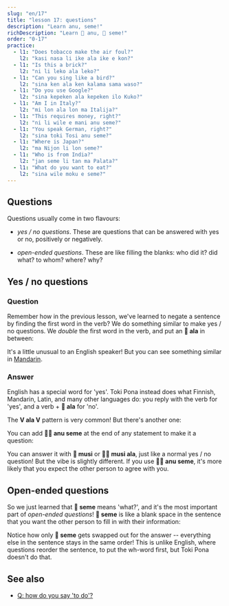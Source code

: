 ```yaml
---
slug: "en/17"
title: "lesson 17: questions"
description: "Learn anu, seme!"
richDescription: "Learn 󱤇 anu, 󱥙 seme!"
order: "0-17"
practice:
  - l1: "Does tobacco make the air foul?"
    l2: "kasi nasa li ike ala ike e kon?"
  - l1: "Is this a brick?"
    l2: "ni li leko ala leko?"
  - l1: "Can you sing like a bird?"
    l2: "sina ken ala ken kalama sama waso?"
  - l1: "Do you use Google?"
    l2: "sina kepeken ala kepeken ilo Kuko?"
  - l1: "Am I in Italy?"
    l2: "mi lon ala lon ma Italija?"
  - l1: "This requires money, right?"
    l2: "ni li wile e mani anu seme?"
  - l1: "You speak German, right?"
    l2: "sina toki Tosi anu seme?"
  - l1: "Where is Japan?"
    l2: "ma Nijon li lon seme?"
  - l1: "Who is from India?"
    l2: "jan seme li tan ma Palata?"
  - l1: "What do you want to eat?"
    l2: "sina wile moku e seme?"
---
```



## Questions

Questions usually come in two flavours:

* *yes / no questions*. These are questions that can be answered with yes or no, positively or negatively.

* *open-ended questions*. These are like filling the blanks: who did it? did what? to whom? where? why?

## Yes / no questions

### Question

Remember how in the previous lesson, we've learned to negate a sentence by finding the first word in the verb? We do something similar to make yes / no questions. We *double* the first word in the verb, and put an **󱤂 ala** in between:

<List>
  <Word sl="moku ala moku" m="does ... eat?" />
  <Sentence sl="pipi li moku ala moku e len?" m="Does the moth eat the cloth?" />
  <Word sl="pona ala pona" m="is ... good?" />
  <Sentence sl="kalama musi li pona ala pona tawa sina?" m="Is the music good to you? (Do you like the music?)" />
  <Word sl="wile ala wile" m="does ... want to ...?" />
  <Sentence sl="sina wile ala wile lape lon supa?" m="Do you want to sleep in the bed?" />
  <Word sl="lon ala lon" m="is ... at ...?" />
  <Sentence sl="ona li lon ala lon ma Mewika?" m="Are they in the US?" />
</List>

It's a little unusual to an English speaker! But you can see something similar in [Mandarin](https://en.wikipedia.org/wiki/A-not-A_question#A-not-AB_form_4).

### Answer

English has a special word for 'yes'. Toki Pona instead does what Finnish, Mandarin, Latin, and many other languages do: you reply with the verb for 'yes', and a verb + **󱤂 ala** for 'no'.

<List>
  <Sentence sl="sitelen li musi ala musi?" m="Is the video fun?" />
  <Word sl="musi." m="fun. (= It is.)" />
  <Word sl="musi ala." m="not fun. (= It's not.)" />
</List>

The **V ala V** pattern is very common! But there's another one:

<List>
  <Word sl="seme" m="what? which?" />
  <Word sl="anu" m="or" />
  <Word sl="anu seme" m="... right? isn't it? or what?" />
</List>

You can add **󱤇󱥙 anu seme** at the end of any statement to make it a question:

<List>
  <Sentence sl="sitelen li musi anu seme?" m="The video is fun, right?" />
</List>

You can answer it with **󱤻 musi** or **󱤻󱤂 musi ala**, just like a normal yes / no question! But the vibe is slightly different. If you use **󱤇󱥙 anu seme**, it's more likely that you expect the other person to agree with you.

## Open-ended questions

So we just learned that **󱥙 seme** means 'what?', and it's the most important part of *open-ended questions*! **󱥙 seme** is like a blank space in the sentence that you want the other person to fill in with their information:

<List>
  <Sentence sl="waso li lon seme?" m="Where is the bird? (lit. 'The bird is at what?')" />
  <Sentence sl="waso li lon tomo." m="The bird is at home." />
  <Sentence sl="soweli li utala e jan seme?" m="Who did the animal attack? (lit. 'The animal attacked which person?')" />
  <Sentence sl="soweli li utala e jan Ema." m="The animal attacked Emma." />
</List>

Notice how only **󱥙 seme** gets swapped out for the answer -- everything else in the sentence stays in the same order! This is unlike English, where questions reorder the sentence, to put the wh-word first, but Toki Pona doesn't do that.

<Practice exercises={frontmatter.practice} client:load />

## See also
* [Q: how do you say 'to do'?](en/doing/)
